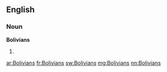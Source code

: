 ==English==

===Noun===
'''Bolivians'''

# {{plural of|Bolivian}}

[[ar:Bolivians]]
[[fr:Bolivians]]
[[sw:Bolivians]]
[[mg:Bolivians]]
[[nn:Bolivians]]